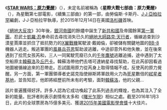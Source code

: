 《'''[[STAR_WARS：原力覺醒|STAR WARS：原力覺醒]]'''》（{{lang|en|'''Star Wars: The Force Awakens'''}}），未定名前被稱為《'''星際大戰七部曲：原力覺醒'''》（{{lang|en|'''Star Wars Episode VII: The Force Awakens'''}}），為星戰第七部電影，《續集三部曲》的第一部，由勞倫斯·卡斯丹、[[J·J·亞柏拉罕|J·J·亞柏拉罕]]編劇，J·J·亞柏拉罕執導，於2015年12月14日在美國[[洛杉磯|洛杉磯]]首映。

《[[絕地大反攻|絕地大反攻]]》30年後，[[銀河帝國_(星際大戰)|銀河帝國]]的餘燼中誕生了[[銀河共和國|新共和國]]及帝國餘黨[[第一軍團|第一軍團]]。忍武士[[凱羅·忍|凱羅·忍]]奉命前去尋找消失已久的[[絕地大師|絕地大師]][[路克·天行者|路克·天行者]]，循線追查到沙漠星賈庫並抓住了抵抗勢力的[[X翼戰機|X翼戰機]]駕駛波·戴姆倫，卻被儲有關鍵地圖的[[BB-8|BB-8]]機器人逃走。叛逃軍團的[[風暴兵|風暴兵]][[芬恩|芬恩]]幫助波逃離，中途卻意外和他失散，並在後來遇到了拾荒女孩芮和{{lang|en|BB-8}}，三人一同駕駛荒廢已久的[[千年鷹號|千年鷹號]]逃離追捕，途中遇到了太空船原主[[韓蘇洛|韓蘇洛]]及[[丘巴卡|丘巴卡]]。韓蘇洛帶他們去塔可達納星尋找幫助，在此芮卻因看過地圖被循線追來的忍帶走。忍試圖用原力從芮身上取得情報不成，反使芮的原力覺醒。另一方面，第一軍團領導者史諾克指使赫斯將軍啟用火力為[[死星|死星]]數倍的[[弒星者基地|弒星者基地]]，並告知忍，他即將經歷前所未有的考驗，面對[[韓蘇洛|韓蘇洛]]，他的父親…

該片普遍獲得好評。許多人認為它成功喚起了此系列過去的輝煌，也為其注入了全新的能量。批評者則表示劇情有太多和《[[星際大戰四部曲：曙光乍現|曙光乍現]]》相似之處。截至2016年1月3日，此片的全球票房為15億多美元、獲選[[2015年美國電影學會獎|2015年美國電影學會獎]]十大佳片。